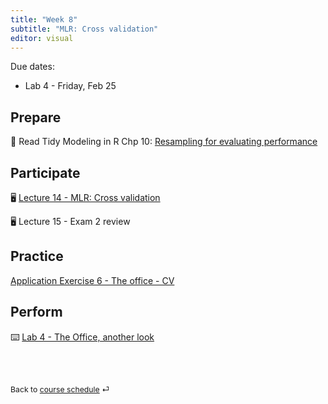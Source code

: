 ```yaml
---
title: "Week 8"
subtitle: "MLR: Cross validation"
editor: visual
---
```


::: callout-important
Due dates:

-   Lab 4 - Friday, Feb 25
:::

## Prepare

📖 Read Tidy Modeling in R Chp 10: [Resampling for evaluating performance](https://www.tmwr.org/resampling.html)

## Participate

🖥️ [Lecture 14 - MLR: Cross validation](/slides/lec-14.html)

🖥️ Lecture 15 - Exam 2 review

## Practice

[Application Exercise 6 - The office - CV](/ae/ae-6-the-office-cv.html)

## Perform

⌨️ [Lab 4 - The Office, another look](labs/lab-4.html)

<br><br>

::: {style="font-size: 0.875em;"}
Back to [course schedule](/ "Course schedule") ⏎
:::
